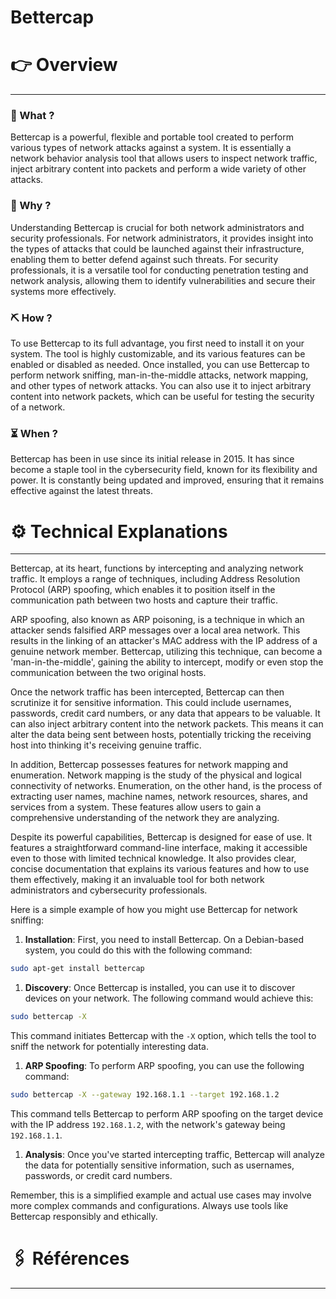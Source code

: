 # Bettercap


# 👉 Overview

---

### 👀 What ?

Bettercap is a powerful, flexible and portable tool created to perform various types of network attacks against a system. It is essentially a network behavior analysis tool that allows users to inspect network traffic, inject arbitrary content into packets and perform a wide variety of other attacks.


### 🧐 Why ?

Understanding Bettercap is crucial for both network administrators and security professionals. For network administrators, it provides insight into the types of attacks that could be launched against their infrastructure, enabling them to better defend against such threats. For security professionals, it is a versatile tool for conducting penetration testing and network analysis, allowing them to identify vulnerabilities and secure their systems more effectively.


### ⛏️ How ?

To use Bettercap to its full advantage, you first need to install it on your system. The tool is highly customizable, and its various features can be enabled or disabled as needed. Once installed, you can use Bettercap to perform network sniffing, man-in-the-middle attacks, network mapping, and other types of network attacks. You can also use it to inject arbitrary content into network packets, which can be useful for testing the security of a network.


### ⏳ When ?

Bettercap has been in use since its initial release in 2015. It has since become a staple tool in the cybersecurity field, known for its flexibility and power. It is constantly being updated and improved, ensuring that it remains effective against the latest threats.


# ⚙️ Technical Explanations

---

Bettercap, at its heart, functions by intercepting and analyzing network traffic. It employs a range of techniques, including Address Resolution Protocol (ARP) spoofing, which enables it to position itself in the communication path between two hosts and capture their traffic.

ARP spoofing, also known as ARP poisoning, is a technique in which an attacker sends falsified ARP messages over a local area network. This results in the linking of an attacker's MAC address with the IP address of a genuine network member. Bettercap, utilizing this technique, can become a 'man-in-the-middle', gaining the ability to intercept, modify or even stop the communication between the two original hosts.

Once the network traffic has been intercepted, Bettercap can then scrutinize it for sensitive information. This could include usernames, passwords, credit card numbers, or any data that appears to be valuable. It can also inject arbitrary content into the network packets. This means it can alter the data being sent between hosts, potentially tricking the receiving host into thinking it's receiving genuine traffic.

In addition, Bettercap possesses features for network mapping and enumeration. Network mapping is the study of the physical and logical connectivity of networks. Enumeration, on the other hand, is the process of extracting user names, machine names, network resources, shares, and services from a system. These features allow users to gain a comprehensive understanding of the network they are analyzing.

Despite its powerful capabilities, Bettercap is designed for ease of use. It features a straightforward command-line interface, making it accessible even to those with limited technical knowledge. It also provides clear, concise documentation that explains its various features and how to use them effectively, making it an invaluable tool for both network administrators and cybersecurity professionals.

Here is a simple example of how you might use Bettercap for network sniffing:

1. **Installation**: First, you need to install Bettercap. On a Debian-based system, you could do this with the following command:

```bash
sudo apt-get install bettercap

```

1. **Discovery**: Once Bettercap is installed, you can use it to discover devices on your network. The following command would achieve this:

```bash
sudo bettercap -X

```

This command initiates Bettercap with the `-X` option, which tells the tool to sniff the network for potentially interesting data.

1. **ARP Spoofing**: To perform ARP spoofing, you can use the following command:

```bash
sudo bettercap -X --gateway 192.168.1.1 --target 192.168.1.2

```

This command tells Bettercap to perform ARP spoofing on the target device with the IP address `192.168.1.2`, with the network's gateway being `192.168.1.1`.

1. **Analysis**: Once you've started intercepting traffic, Bettercap will analyze the data for potentially sensitive information, such as usernames, passwords, or credit card numbers.

Remember, this is a simplified example and actual use cases may involve more complex commands and configurations. Always use tools like Bettercap responsibly and ethically.

# 🖇️ Références

---